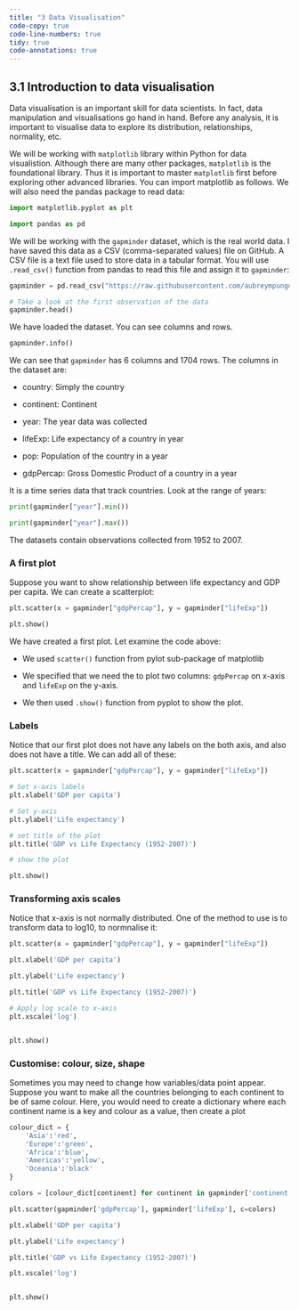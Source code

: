 ```yaml
---
title: "3 Data Visualisation"
code-copy: true
code-line-numbers: true
tidy: true
code-annotations: true
---
```


## 3.1 Introduction to data visualisation

Data visualisation is an important skill for data scientists. In fact, data manipulation and visualisations go hand in hand. Before any analysis, it is important to visualise data to explore its distribution, relationships, normality, etc.

We will be working with `matplotlib` library within Python for data visualistion. Although there are many other packages, `matplotlib` is the foundational library. Thus it is important to master `matplotlib` first before exploring other advanced libraries. You can import matplotlib as follows. We will also need the pandas package to read data:

```python
import matplotlib.pyplot as plt

import pandas as pd
```

We will be working with the `gapminder` dataset, which is the real world data. I have saved this data as a CSV (comma-separated values) file on GitHub. A CSV file is a text file used to store data in a tabular format. You will use `.read_csv()` function from pandas to read this file and assign it to `gapminder`:

```python

gapminder = pd.read_csv("https://raw.githubusercontent.com/aubreympungose/data-science-course/main/weeks/data/gapminder.csv")

# Take a look at the first observation of the data
gapminder.head()
```

We have loaded the dataset. You can see columns and rows.

```python
gapminder.info()
```

We can see that `gapminder` has 6 columns and 1704 rows. The columns in the dataset are:

- country: Simply the country

- continent: Continent

- year: The year data was collected

- lifeExp: Life expectancy of a country in year

- pop: Population of the country in a year

- gdpPercap: Gross Domestic Product of a country in a year

It is a time series data that track countries. Look at the range of years:

```python
print(gapminder["year"].min())

print(gapminder["year"].max())
```

The datasets contain observations collected from 1952 to 2007. 


### A first plot

Suppose you want to show relationship between life expectancy and GDP per capita. We can create a scatterplot:

```python
plt.scatter(x = gapminder["gdpPercap"], y = gapminder["lifeExp"])

plt.show()
```

We have created a first plot. Let examine the code above:

- We used `scatter()` function from pylot sub-package of matplotlib

- We specified that we need the to plot two columns: `gdpPercap` on x-axis and `lifeExp` on the y-axis. 

- We then used `.show()` function from pyplot to show the plot. 

### Labels

Notice that our first plot does not have any labels on the both axis, and also does not have a title. We can add all of these:

```python
plt.scatter(x = gapminder["gdpPercap"], y = gapminder["lifeExp"])

# Set x-axis labels 
plt.xlabel('GDP per capita')

# Set y-axis
plt.ylabel('Life expectancy')

# set title of the plot
plt.title('GDP vs Life Expectancy (1952-2007)')

# show the plot

plt.show()
```

### Transforming axis scales

Notice that x-axis is not normally distributed. One of the method to use is to transform data to log10, to normnalise it:

```python
plt.scatter(x = gapminder["gdpPercap"], y = gapminder["lifeExp"])

plt.xlabel('GDP per capita')

plt.ylabel('Life expectancy')

plt.title('GDP vs Life Expectancy (1952-2007)')

# Apply log scale to x-axis
plt.xscale('log')


plt.show()
```


### Customise: colour, size, shape

Sometimes you may need to change how variables/data point appear. Suppose you want to make all the countries belonging to each continent to be of same colour. Here, you would need to create a dictionary where each continent name is a key and colour as a value, then create a plot


```python
colour_dict = {
    'Asia':'red',
    'Europe':'green',
    'Africa':'blue',
    'Americas':'yellow',
    'Oceania':'black'
}

colors = [colour_dict[continent] for continent in gapminder['continent']]

plt.scatter(gapminder['gdpPercap'], gapminder['lifeExp'], c=colors)

plt.xlabel('GDP per capita')

plt.ylabel('Life expectancy')

plt.title('GDP vs Life Expectancy (1952-2007)')

plt.xscale('log')


plt.show()
```